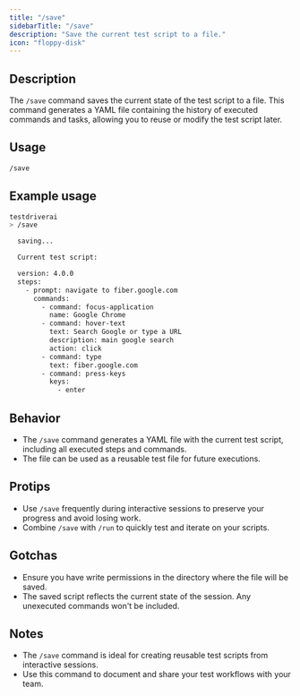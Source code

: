 ```yaml
---
title: "/save"
sidebarTitle: "/save"
description: "Save the current test script to a file."
icon: "floppy-disk"
---
```


## Description

The `/save` command saves the current state of the test script to a file. This command generates a YAML file containing the history of executed commands and tasks, allowing you to reuse or modify the test script later.

## Usage

```bash
/save
```

## Example usage

```bash
testdriverai
> /save

  saving...

  Current test script:

  version: 4.0.0
  steps:
    - prompt: navigate to fiber.google.com
      commands:
        - command: focus-application
          name: Google Chrome
        - command: hover-text
          text: Search Google or type a URL
          description: main google search
          action: click
        - command: type
          text: fiber.google.com
        - command: press-keys
          keys:
            - enter
```

## Behavior

- The `/save` command generates a YAML file with the current test script, including all executed steps and commands.
- The file can be used as a reusable test file for future executions.

## Protips

- Use `/save` frequently during interactive sessions to preserve your progress and avoid losing work.
- Combine `/save` with `/run` to quickly test and iterate on your scripts.

## Gotchas

- Ensure you have write permissions in the directory where the file will be saved.
- The saved script reflects the current state of the session. Any unexecuted commands won't be included.

## Notes

- The `/save` command is ideal for creating reusable test scripts from interactive sessions.
- Use this command to document and share your test workflows with your team.
